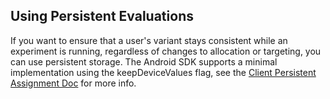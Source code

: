 ## Using Persistent Evaluations

If you want to ensure that a user's variant stays consistent while an experiment is running, regardless of changes to allocation or targeting, you can use persistent storage. The Android SDK supports a minimal implementation using the keepDeviceValues flag, see the [Client Persistent Assignment Doc](client/concepts/persistent_assignment#support-in-ios-and-android-sdks) for more info.
